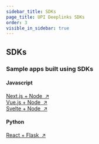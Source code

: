 ```yaml
---
sidebar_title: SDKs
page_title: UPI Deeplinks SDKs
order: 3
visible_in_sidebar: true
---
```


## SDKs

<SDKs />

<Row>
    <Portion>
        <h3>Sample apps built using SDKs</h3>
    </Portion>
    <Portion desktopSpan="8">
        <h4>Javascript</h4>
        <a
            href="https://github.com/SetuHQ/upi-deeplinks-sample-apps/tree/main/node-next-app"
            target="_blank"
            rel="noopener noreferrer"
        >
            Next.js + Node &nbsp;&#8599;
        </a>
        <br />
        <a
            href="https://github.com/SetuHQ/upi-deeplinks-sample-apps/tree/main/node-vue-app"
            target="_blank"
            rel="noopener noreferrer"
        >
            Vue.js + Node &nbsp;&#8599;
        </a>
        <br />
        <a
            href="https://github.com/SetuHQ/upi-deeplinks-sample-apps/tree/main/node-svelte-app"
            target="_blank"
            rel="noopener noreferrer"
        >
            Svelte + Node &nbsp;&#8599;
        </a>
    </Portion>
    <Portion desktopSpan="8">
        <h4>Python</h4>
        <a
            href="https://github.com/SetuHQ/upi-deeplinks-sample-apps/tree/main/flask-react-app"
            target="_blank"
            rel="noopener noreferrer"
        >
            React + Flask &nbsp;&#8599;
        </a>
    </Portion>
</Row>

<WasPageHelpful />
